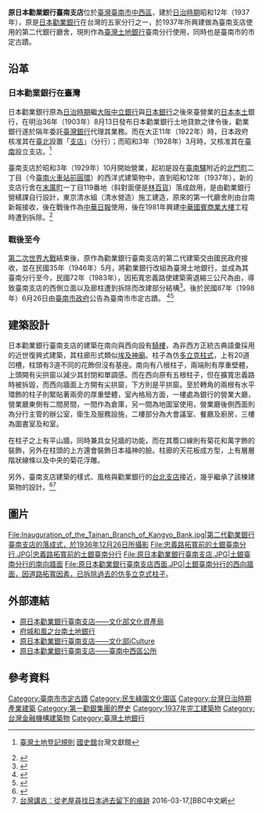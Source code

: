 {{tw monument
|name=原日本勸業銀行臺南支店<br /><small>Old Nippon Kangyo Bank, Tainan Branch</small>
|formername=
|image=2021年原日本勸業銀行臺南支店.jpg
|imagename=當前勸業銀行臺南支店的轉角處
{{Infobox mapframe|tyep=shape|zoom=15|frame-width=280}}
|othername=土地銀行臺南分行
|formalname=
|level=直轄市定古蹟
|class=日治公共建築
|time={{JPN}}昭和十二年（1937年）
|location={{TWN}}臺南市中西區中正路28號
|open=週一至週五9:00∼15:30
|cost=免費
|website=
|coordinates={{coord|22.992237|N|120.203136|E|type:landmark|display=it}}
|reg_url = https://nchdb.boch.gov.tw/assets/overview/monument/19980626000003
}}
'''原日本勸業銀行臺南支店'''位於[[臺灣|臺灣]][[臺南市|臺南市]][[中西區_(臺灣)|中西區]]，建於[[臺灣日治時期|日治時期]]昭和12年（1937年），原是[[日本勸業銀行|日本勸業銀行]]在台灣的五家分行之一，於1937年所興建做為臺南支店使用的第二代銀行廳舍，現則作為[[臺灣土地銀行|臺灣土地銀行]]臺南分行使用，同時也是臺南市的市定古蹟。{{r|傅}}

== 沿革 ==
===日本勸業銀行在臺灣===
{{Multiple image
|align=left
|direction = vertical
|width = 220
|image1 = Panoramic_view_of_Nippon_Kangyo_Bank_Tainan_Branch.png
|caption1 =<center>第一代日本勸業銀行臺南支店，現址為[[中華國賓商業大樓|國賓大樓]]。</center>
|image2 =Scene_in_Ginza-tori_of_Tainan,_Formosa.jpg
|caption2 =<center>第二代日本勸業銀行臺南支店（右側建築），圖中建築為[[林百貨|林百貨]]。</center>
}}
日本勸業銀行原為[[臺灣日治時期|日治時期]]繼[[大阪中立銀行|大阪中立銀行]]與[[日本銀行|日本銀行]]之後來臺營業的[[內地_(大日本帝國)|日本本土]]銀行{{r|傅}}，在明治36年（1903年）8月13日發布日本勸業銀行土地貸款之律令後，勸業銀行遂於隔年委託[[臺灣銀行|臺灣銀行]]代理其業務。而在大正11年（1922年）時，日本政府核准其在[[臺北市_(州轄市)|臺北]]設置「[[勸業銀行舊廈|支店]]」（分行）；而昭和3年（1928年）3月時，又核准其在[[臺南市_(州轄市)|臺南]]設立支店{{r|范}}。<ref>{{Zh-tw icon}}[http://ds3.th.gov.tw/ds3/app007/list3.php?ID1=0071011755a001 臺灣土地登記規則] [[國史館|國史館]]台灣文獻館</ref>

臺南支店於昭和3年（1929年）10月開始營業，起初是設在[[臺南車站|臺南驛]]附近的[[北門町_(臺南市)|北門町]]二丁目（今[[臺南火車站前圓環|臺南火車站前圓環]]）的西洋式建築物中，直到昭和12年（1937年），新的支店行舍在[[末廣町_(臺南市)|末廣町]]一丁目119番地（斜對面便是[[林百貨|林百貨]]）落成啟用，{{r|范}}是由勸業銀行營繕課自行設計，東京清水組（清水營造）施工建造，原來的第一代廳舍則由台南新報接收，後在戰後作為[[中華日報|中華日報]]使用，後在1981年興建[[中華國賓商業大樓|中華國賓商業大樓]]工程時遭到拆除。<ref>{{cite book|author=周美香|title=《府城今昔》 |publisher=台南市政府 |location= |isbn= |page=162頁|date=2004-12}}</ref>

===戰後至今===
[[第二次世界大戰|第二次世界大戰]]結束後，原作為勸業銀行臺南支店的第二代建築交由國民政府接收，並在民國35年（1946年）5月，將勸業銀行改組為臺灣土地銀行，並成為其臺南分行至今{{r|范}}，民國72年（1983年），因拓寬忠義路使建築需退縮三公尺為由，導致臺南支店的西側立面以及廊柱遭到拆除而改建部分結構<ref>{{cite web|url=https://www.facebook.com/gjtwn/photos/a.237423139760845.1073741828.193577570812069/453619281474562/|date=2015-06-10|title=「建築該讓路，還是路該讓建築？」|author=聚珍臺灣|publisher=|accessdate=2017-11-20}}</ref>。後於民國87年（1998年）6月26日由[[臺南市政府|臺南市政府]]公告為臺南市市定古蹟。
<ref>{{Cite book|title=《告府城同胞書》|author=吳昭明|publisher=傳文出版|year=1999|isbn=9789577640437|location=臺北市|pages=|language=zh-tw}}</ref><ref>{{Cite book|title=《圖像府城─臺南老照片總覽簡本》|author=吳昭明|publisher=台南市文化基金會|year=2013|isbn=|location=臺南市|pages=|language=zh-tw}}</ref>

== 建築設計 ==
日本勸業銀行臺南支店的建築在南向與西向設有[[騎樓|騎樓]]，為非西方正統古典語彙採用的近世復興式建築，其柱廊形式類似[[埃及神廟|埃及神廟]]{{r|傅}}。柱子為仿[[多立克柱式|多立克柱式]]，上有20道凹槽，柱頭有3道不同的花飾但沒有基座{{r|范}}。南向有八根柱子，兩端則有厚重壁體{{r|傅}}，上頭開有尖拱窗以減少其封閉和單調感{{r|范}}{{r|遠}}。而在西向原有五根柱子，但在擴寬忠義路時被拆毀{{r|傅}}，而西向牆面上方開有尖拱窗，下方則是平拱窗{{r|范}}。至於轉角的兩根有水平環飾的柱子則緊貼著兩旁的厚重壁體{{r|范}}，室內格局方面，一樓處為銀行的營業大廳，營業廳東側有二間房間，一間作為倉庫，另一間為地圖室使用，營業廳後側西面則為分行主管的辦公室，衛生及服務設施，二樓部分為大會議室、餐廳及廚房，三樓為圖書室及和室。

在柱子之上有平山牆，同時兼具女兒牆的功能，而在其簷口線則有菊花和萬字飾的裝飾{{r|范}}，另外在柱頭的上方還會裝飾日本福神的臉{{r|遠}}。柱廊的天花板成方型，上有層層階狀線條以及中央的菊花浮雕。{{r|范}}

另外，臺南支店建築的樣式、風格與勸業銀行的[[勸業銀行舊廈|台北支店]]接近，幾乎繼承了該棟建築物的設計。{{r|遠}}<ref>{{Cite book|title=《台南市市定古蹟原日本勸業銀行臺南支店(土地銀行臺南分行)修復工程之研究》|author=張銘澤|publisher=國立成功大學建築研究所碩士論文|year=2006|isbn=|location=臺南市|pages=|language=zh-tw}}</ref><ref>[http://www.bbc.com/zhongwen/trad/china/2016/03/160317_tw_history_tw_japan_trace 台灣講古：從老屋尋找日本過去留下的痕跡] {{Wayback|url=http://www.bbc.com/zhongwen/trad/china/2016/03/160317_tw_history_tw_japan_trace |date=20211126165058 }}2016-03-17,[BBC中文網</ref>

== 圖片 ==

<gallery mode="packed" heights="180">
File:Inauguration_of_the_Tainan_Branch_of_Kangyo_Bank.jpg|第二代勸業銀行臺南支店的落成式，於1936年12月26日所攝影
File:忠義路拓寬前的土銀臺南分行.JPG|忠義路拓寬前的土銀臺南分行
File:原日本勸業銀行臺南支店.JPG|土銀臺南分行的南向牆面
File:原日本勸業銀行臺南支店西面.JPG|土銀臺南分行的西向牆面，因道路拓寬因素，已拆除過去的仿多立克式柱子。
</gallery>


== 外部連結 ==
* [https://nchdb.boch.gov.tw/assets/advanceSearch/monument/19980626000003 原日本勸業銀行臺南支店——文化部文化資產局] {{Wayback|url=https://nchdb.boch.gov.tw/assets/advanceSearch/monument/19980626000003 |date=20200717083816 }}
* [http://naturallybread.yam.org.tw/2007-oldhouse-1/oldhouse-tnd/oldhouse-tnd-index.htm 府城和風之台南土地銀行] {{Wayback|url=http://naturallybread.yam.org.tw/2007-oldhouse-1/oldhouse-tnd/oldhouse-tnd-index.htm |date=20200814230315 }}
*[https://cloud.culture.tw/frontsite/inquiry/emapInquiryAction.do?method=showEmapDetail&indexId=45116 原日本勸業銀行臺南支店——文化部iCulture] {{Wayback|url=https://cloud.culture.tw/frontsite/inquiry/emapInquiryAction.do?method=showEmapDetail&indexId=45116 |date=20211126165927 }}
*[https://web.tainan.gov.tw/tnwcdo/News_Content.aspx?n=20016&s=7169509 原日本勸業銀行臺南支店——臺南中西區公所] {{Wayback|url=https://web.tainan.gov.tw/tnwcdo/News_Content.aspx?n=20016&s=7169509 |date=20211126165954 }}
== 參考資料 ==
{{commonscat|Old Tainan Branch of Kangyo Bank}}
{{reflist|refs=
<ref name="傅">{{cite book|author=傅朝卿 |title=台南市古蹟與歷史建築總覽 |publisher=台灣建築與文化資產出版社 |location=台南市 |isbn=957-30880-4-5 |pages=261頁|date=2001年11月}}</ref>
<ref name="遠">{{cite book|author=遠流台灣館 |title=台南歷史深度旅遊 |date=2003-02-01 |publisher=遠流出版社 |location=台北市 |isbn=957-30880-4-5 |pages=128、129頁}}</ref>
<ref name="范">{{cite book|author=范勝雄 |title=府城叢談 (4) |date=1988-07-01 |publisher=臺南市政府 |isbn=957-02-2143-7 |pages=92、93頁}}</ref>
}}


{{臺南市古蹟}}
{{台灣直轄市定古蹟}}

[[Category:臺南市市定古蹟|Category:臺南市市定古蹟]]
[[Category:民生綠園文化園區|Category:民生綠園文化園區]]
[[Category:台灣日治時期產業建築|Category:台灣日治時期產業建築]]
[[Category:第一勸銀集團的歷史|Category:第一勸銀集團的歷史]]
[[Category:1937年完工建築物|Category:1937年完工建築物]]
[[Category:台灣金融機構建築物|Category:台灣金融機構建築物]]
[[Category:臺灣土地銀行|Category:臺灣土地銀行]]